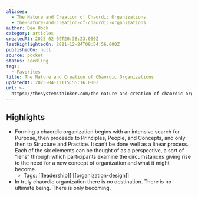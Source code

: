 ```yaml
---
aliases:
  - The Nature and Creation of Chaordic Organizations
  - the-nature-and-creation-of-chaordic-organizations
author: Dee Hock
category: articles
createdAt: 2025-02-09T20:38:23.000Z
lastHighlightedOn: 2021-12-24T09:54:56.000Z
publishedOn: null
source: pocket
status: seedling
tags:
  - Favorites
title: The Nature and Creation of Chaordic Organizations
updatedAt: 2025-04-12T15:55:16.000Z
url: >-
  https://thesystemsthinker.com/the-nature-and-creation-of-chaordic-organizations/
---
```

## Highlights

- Forming a chaordic organization begins with an intensive search for Purpose, then proceeds to Principles, People, and Concepts, and only then to Structure and Practice. It can’t be done well as a linear process. Each of the six elements can be thought of as a perspective, a sort of “lens” through which participants examine the circumstances giving rise to the need for a new concept of organization and what it might become.
    - Tags: [[leadership]] [[organization-design]]
- In truly chaordic organization there is no destination. There is no ultimate being. There is only becoming.
